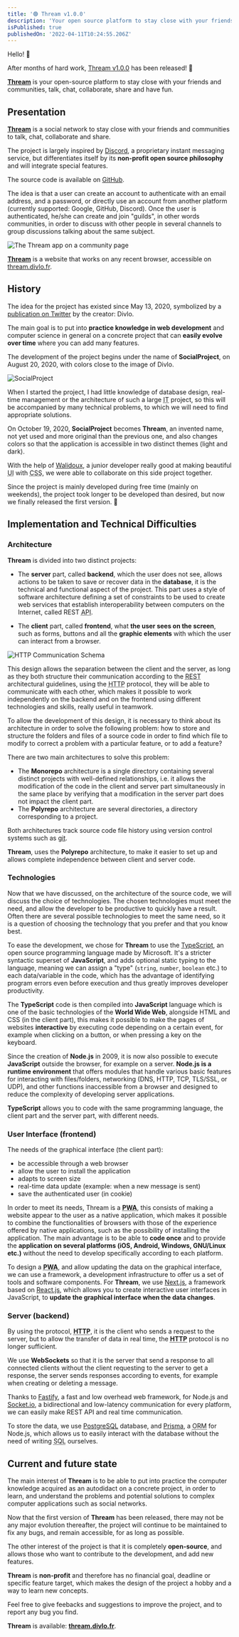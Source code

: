```yaml
---
title: '🟢 Thream v1.0.0'
description: 'Your open source platform to stay close with your friends and communities, talk, chat, collaborate, share and have fun.'
isPublished: true
publishedOn: '2022-04-11T10:24:55.206Z'
---
```


Hello! 👋

After months of hard work, [Thream v1.0.0](https://www.thream.divlo.fr/) has been released! 🎉

[**Thream**](https://www.thream.divlo.fr/) is your open-source platform to stay close with your friends and communities, talk, chat, collaborate, share and have fun.

## Presentation

[**Thream**](https://www.thream.divlo.fr/) is a social network to stay close with your friends and communities to talk, chat, collaborate and share.

The project is largely inspired by [Discord](https://discord.com), a proprietary instant messaging service, but differentiates itself by its **non-profit open source philosophy** and will integrate special features.

The source code is available on [GitHub](https://github.com/Thream).

The idea is that a user can create an account to authenticate with an email address, and a password, or directly use an account from another platform (currently supported: Google, GitHub, Discord). Once the user is authenticated, he/she can create and join "guilds", in other words communities, in order to discuss with other people in several channels to group discussions talking about the same subject.

![The Thream app on a community page](/images/posts/thream-v1-0-0/thream-ui.png)

[**Thream**](https://www.thream.divlo.fr/) is a website that works on any recent browser, accessible on [thream.divlo.fr](https://www.thream.divlo.fr/).

## History

The idea for the project has existed since May 13, 2020, symbolized by a [publication on Twitter](https://twitter.com/Divlo_FR/status/1260638175246135296) by the creator: Divlo.

The main goal is to put into **practice knowledge in web development** and computer science in general on a concrete project that can **easily evolve over time** where you can add many features.

The development of the project begins under the name of **SocialProject**, on August 20, 2020, with colors close to the image of Divlo.

![SocialProject](/images/posts/thream-v1-0-0/social-project.jpg)

When I started the project, I had little knowledge of database design, real-time management or the architecture of such a large <abbr title="Information Technology">IT</abbr> project, so this will be accompanied by many technical problems, to which we will need to find appropriate solutions.

On October 19, 2020, **SocialProject** becomes **Thream**, an invented name, not yet used and more original than the previous one, and also changes colors so that the application is accessible in two distinct themes (light and dark).

With the help of [Walidoux](https://github.com/Walidoux), a junior developer really good at making beautiful <abbr title="User Interface">UI</abbr> with <abbr title="Cascading Style Sheets">CSS</abbr>, we were able to collaborate on this side project together.

Since the project is mainly developed during free time (mainly on weekends), the project took longer to be developed than desired, but now we finally released the first version. 🥳

## Implementation and Technical Difficulties

### Architecture

**Thream** is divided into two distinct projects:

- The **server** part, called **backend**, which the user does not see, allows actions to be taken to save or recover data in the **database**, it is the technical and functional aspect of the project. This part uses a style of software architecture defining a set of constraints to be used to create web services that establish interoperability between computers on the Internet, called REST <abbr title="Application Programming Interface">API</abbr>.

- The **client** part, called **frontend**, what **the user sees on the screen**, such as forms, buttons and all the **graphic elements** with which the user can interact from a browser.

<p className='flex flex-col items-center justify-center'>
  <img
    alt='HTTP Communication Schema'
    src='/images/posts/thream-v1-0-0/http-communication.png'
  />
</p>

This design allows the separation between the client and the server, as long as they both structure their communication according to the <abbr title="Representational state transfer">REST</abbr> architectural guidelines, using the <abbr title="Hypertext Transfer Protocol">HTTP</abbr> protocol, they will be able to communicate with each other, which makes it possible to work independently on the backend and on the frontend using different technologies and skills, really useful in teamwork.

To allow the development of this design, it is necessary to think about its architecture in order to solve the following problem: how to store and structure the folders and files of a source code in order to find which file to modify to correct a problem with a particular feature, or to add a feature?

There are two main architectures to solve this problem:

- The **Monorepo** architecture is a single directory containing several distinct projects with well-defined relationships, i.e. it allows the modification of the code in the client and server part simultaneously in the same place by verifying that a modification in the server part does not impact the client part.
- The **Polyrepo** architecture are several directories, a directory corresponding to a project.

Both architectures track source code file history using version control systems such as [git](https://git-scm.com/).

**Thream**, uses the **Polyrepo** architecture, to make it easier to set up and allows complete independence between client and server code.

### Technologies

Now that we have discussed, on the architecture of the source code, we will discuss the choice of technologies. The chosen technologies must meet the need, and allow the developer to be productive to quickly have a result. Often there are several possible technologies to meet the same need, so it is a question of choosing the technology that you prefer and that you know best.

To ease the development, we chose for **Thream** to use the [TypeScript](https://www.typescriptlang.org/), an open source programming language made by Microsoft. It's a stricter syntactic superset of **JavaScript**, and adds optional static typing to the language, meaning we can assign a "type" (`string`, `number`, `boolean` etc.) to each data/variable in the code, which has the advantage of identifying program errors even before execution and thus greatly improves developer productivity.

The **TypeScript** code is then compiled into **JavaScript** language which is one of the basic technologies of the **World Wide Web**, alongside HTML and CSS (in the client part), this makes it possible to make the pages of websites **interactive** by executing code depending on a certain event, for example when clicking on a button, or when pressing a key on the keyboard.

Since the creation of **Node.js** in 2009, it is now also possible to execute **JavaScript** outside the browser, for example on a server. **Node.js is a runtime environment** that offers modules that handle various basic features for interacting with files/folders, networking (DNS, HTTP, TCP, TLS/SSL, or UDP), and other functions inaccessible from a browser and designed to reduce the complexity of developing server applications.

**TypeScript** allows you to code with the same programming language, the client part and the server part, with different needs.

### User Interface (frontend)

The needs of the graphical interface (the client part):

- be accessible through a web browser
- allow the user to install the application
- adapts to screen size
- real-time data update (example: when a new message is sent)
- save the authenticated user (in cookie)

In order to meet its needs, Thream is a **<abbr title="Progressive Web App">PWA</abbr>**, this consists of making a website appear to the user as a native application, which makes it possible to combine the functionalities of browsers with those of the experience offered by native applications, such as the possibility of installing the application. The main advantage is to be able to **code once** and to provide the **application on several platforms (iOS, Android, Windows, GNU/Linux etc.)** without the need to develop specifically according to each platform.

To design a **<abbr title="Progressive Web App">PWA</abbr>**, and allow updating the data on the graphical interface, we can use a framework, a development infrastructure to offer us a set of tools and software components. For **Thream**, we use [Next.js](https://nextjs.org/), a framework based on [React.js](https://reactjs.org/), which allows you to create interactive user interfaces in JavaScript, to **update the graphical interface when the data changes**.

### Server (backend)

By using the protocol, **<abbr title="Hypertext Transfer Protocol">HTTP</abbr>**, it is the client who sends a request to the server, but to allow the transfer of data in real time, the **<abbr title="Hypertext Transfer Protocol">HTTP</abbr>** protocol is no longer sufficient.

We use **WebSockets** so that it is the server that send a response to all connected clients without the client requesting to the server to get a response, the server sends responses according to events, for example when creating or deleting a message.

Thanks to [Fastify](https://www.fastify.io/), a fast and low overhead web framework, for Node.js and [Socket.io](https://socket.io/), a bidirectional and low-latency communication for every platform, we can easily make REST API and real time communication.

To store the data, we use [PostgreSQL](https://www.postgresql.org/) database, and [Prisma](https://www.prisma.io/), a <abbr title="Object-Relational Mapping">ORM</abbr> for Node.js, which allows us to easily interact with the database without the need of writing <abbr title="Structured Query Language">SQL</abbr> ourselves.

## Current and future state

The main interest of **Thream** is to be able to put into practice the computer knowledge acquired as an autodidact on a concrete project, in order to learn, and understand the problems and potential solutions to complex computer applications such as social networks.

Now that the first version of **Thream** has been released, there may not be any major evolution thereafter, the project will continue to be maintained to fix any bugs, and remain accessible, for as long as possible.

The other interest of the project is that it is completely **open-source**, and allows those who want to contribute to the development, and add new features.

**Thream** is **non-profit** and therefore has no financial goal, deadline or specific feature target, which makes the design of the project a hobby and a way to learn new concepts.

Feel free to give feebacks and suggestions to improve the project, and to report any bug you find.

**Thream** is available: [**thream.divlo.fr**](https://www.thream.divlo.fr/).
